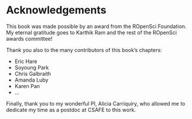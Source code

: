 # Acknowledgements

This book was made possible by an award from the ROpenSci Foundation. My eternal gratitude goes to Karthik Ram and the rest of the ROpenSci awards committee! 

Thank you also to the many contributors of this book's chapters: 

- Eric Hare 
- Soyoung Park
- Chris Galbraith
- Amanda Luby
- Karen Pan
- ...

Finally, thank you to my wonderful PI, Alicia Carriquiry, who allowed me to dedicate my time as a postdoc at CSAFE to this work. 
